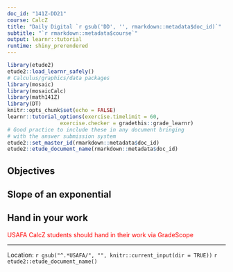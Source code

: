 ```yaml
---
doc_id: "141Z-DD21"
course: CalcZ
title: "Daily Digital `r gsub('DD', '', rmarkdown::metadata$doc_id)`"
subtitle: "`r rmarkdown::metadata$course`"
output: learnr::tutorial
runtime: shiny_prerendered
---
```


```r
library(etude2)
etude2::load_learnr_safely()
# Calculus/graphics/data packages
library(mosaic)
library(mosaicCalc)
library(math141Z)
library(DT)
knitr::opts_chunk$set(echo = FALSE)
learnr::tutorial_options(exercise.timelimit = 60,
                 exercise.checker = gradethis::grade_learnr)
# Good practice to include these in any document bringing
# with the answer submission system
etude2::set_master_id(rmarkdown::metadata$doc_id) 
etude2::etude_document_name(rmarkdown::metadata$doc_id) 
```


## Objectives

## Slope of an exponential



## Hand in your work

<div style="color: red;">USAFA CalcZ students should hand in their work via GradeScope</div>


<!--

REMEMBER: Press the REFRESH button before copying the hash code and submitting it at the <a href="https://forms.microsoft.com/Pages/ResponsePage.aspx?id=Bgq4einwwEWE0X2tGc48YcCKijCKVrhDla481YPh1UJUMVdERUtVT0VOSEpMMEdPQU1aWlpYTTA0RS4u" target = "_blank">USAFA Math 142Z site</a>


```rr
etude2::submissions_ui()
```

```rr
etude2::submissions_logic()
```

-->

-----

Location: `r gsub("^.*USAFA/", "", knitr::current_input(dir = TRUE))` `r  etude2::etude_document_name()`

